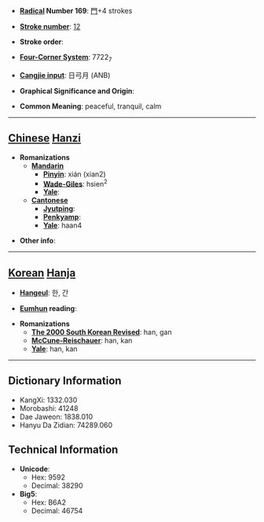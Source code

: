 * '''[[Wiktionary:Chinese radical index| Radical]] Number 169''': [[Wiktionary:Chinese radical index 門|門]]+4 strokes

* '''[[Wiktionary:Chinese total strokes index|Stroke number]]''': [[Wiktionary:Chinese total strokes index 12|12]]

* '''Stroke order''': 

* '''[[Wiktionary:Chinese four corner index|Four-Corner System]]''': 7722<sub>7</sub>

* '''[[Wiktionary:Chinese Cangjie index|Cangjie input]]''': 日弓月 (ANB)

* '''Graphical Significance and Origin''': 

* '''Common Meaning''': peaceful, tranquil, calm

----

== [[Chinese]] [[Hanzi]] ==

* '''Romanizations'''
** '''[[Mandarin]]'''
*** '''[[Pinyin]]''': xián (xian2)
*** '''[[Wade-Giles]]''': hsien<sup>2</sup>
*** '''[[Yale]]''': 
** '''[[Cantonese]]'''
*** '''[[Jyutping]]''':
*** '''[[Penkyamp]]''': 
*** '''[[Yale]]''': haan4

* '''Other info''': 

----

== [[Korean]] [[Hanja]] ==

* '''[[Hangeul]]''': 한, 간

* '''[[Eumhun]] reading''': 

* '''Romanizations'''
** '''[[The 2000 South Korean Revised Romanization|The 2000 South Korean Revised]]''': han, gan
** '''[[McCune-Reischauer]]''': han, kan
** '''[[Yale]]''': han, kan

----

== Dictionary Information ==

* KangXi: 1332.030
* Morobashi: 41248
* Dae Jaweon: 1838.010
* Hanyu Da Zidian: 74289.060

== Technical Information ==

* '''Unicode''':
** Hex: 9592
** Decimal: 38290
* '''Big5''':
** Hex: B6A2
** Decimal: 46754